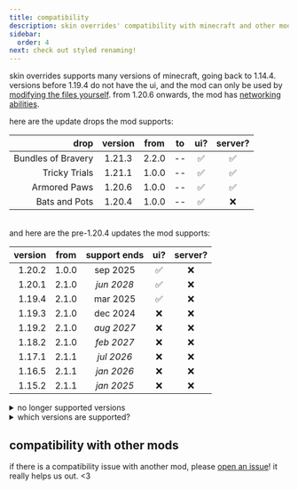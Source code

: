 ```yaml
---
title: compatibility
description: skin overrides' compatibility with minecraft and other mods!
sidebar:
  order: 4
next: check out styled renaming!
---
```



skin overrides supports many versions of minecraft, going back to 1.14.4. versions before 1.19.4 do not have the ui, and the mod can only be used by [modifying the files yourself](/skin-overrides/advanced/). from 1.20.6 onwards, the mod has [networking abilities](/skin-overrides/usage/#server-support).

here are the update drops the mod supports:

|               drop | version | from  | to  | ui? | server? |
| -----------------: | :-----: | :---: | :-: | :-: | :-----: |
| Bundles of Bravery | 1.21.3  | 2.2.0 | --  | ✅  |   ✅    |
|      Tricky Trials | 1.21.1  | 1.0.0 | --  | ✅  |   ✅    |
|       Armored Paws | 1.20.6  | 1.0.0 | --  | ✅  |   ✅    |
|      Bats and Pots | 1.20.4  | 1.0.0 | --  | ✅  |   ❌    |

\
and here are the pre-1.20.4 updates the mod supports:

| version | from  | support ends | ui? | server? |
| ------: | :---: | :----------: | :-: | :-----: |
|  1.20.2 | 1.0.0 |   sep 2025   | ✅  |   ❌    |
|  1.20.1 | 2.1.0 |  _jun 2028_  | ✅  |   ❌    |
|  1.19.4 | 2.1.0 |   mar 2025   | ✅  |   ❌    |
|  1.19.3 | 2.1.0 |   dec 2024   | ❌  |   ❌    |
|  1.19.2 | 2.1.0 |  _aug 2027_  | ❌  |   ❌    |
|  1.18.2 | 2.1.0 |  _feb 2027_  | ❌  |   ❌    |
|  1.17.1 | 2.1.1 |  _jul 2026_  | ❌  |   ❌    |
|  1.16.5 | 2.1.1 |  _jan 2026_  | ❌  |   ❌    |
|  1.15.2 | 2.1.1 |  _jan 2025_  | ❌  |   ❌    |

<details>
  <summary>no longer supported versions</summary>

| version | from  |  to   | ui? | server? | updates ended |
| ------: | :---: | :---: | :-: | :-----: | :-----------: |
|    1.19 | 2.1.0 | 2.1.1 | ❌  |   ❌    |   jun 2024    |
|  1.18.1 | 2.1.0 | 2.1.1 | ❌  |   ❌    |   dec 2023    |
|  1.14.4 | 2.1.1 | 2.1.1 | ❌  |   ❌    |  _jul 2024_   |

</details>

<details>
  <summary>which versions are supported?</summary>

**update drops:** the latest version of the 20 latest drops will be supported.

**pre-1.20.4:** all releases, except for those with hotfixes (a patch release with the same protocol number), will have versions supporting it for at least 2 years after its release. the most used version of a particular update (by modrinth mods supporting it) will be supported for 5 years. versions before 1.14 cannot be supported.

</details>

## compatibility with other mods

<CardGrid>
  <LinkCard
    title="ears"
    description="compatible since 1.0.0!"
    href="https://modrinth.com/mod/mfzaZK3Z"
  />
  <LinkCard
    title="3D skin layers"
    description="compatible since 2.1.1!"
    href="https://modrinth.com/mod/zV5r3pPn"
  />
</CardGrid>

if there is a compatibility issue with another mod, please [open an issue](https://github.com/rosebudmods/skin-overrides/issues)! it really helps us out. &lt;3
